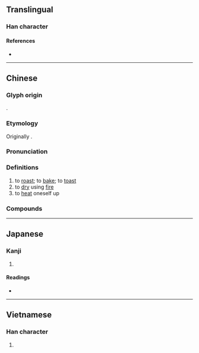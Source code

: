 {{character info/new}}
==Translingual==

===Han character===
{{Han char|rn=86|rad=火|as=06|sn=10|four=94827|canj=FJKS|ids=⿰火考}}

====References====
* {{Han ref|kx=0671.081|dkj=19034|hdz=32198.150|uh=70E4|ud=28900|bh=AF4E|bd=44878}}

----

==Chinese==
{{zh-forms}}

===Glyph origin===
{{Han etym}}
{{Han compound|火|考|ls=psc|c1=s|c2=p}}.
===Etymology===
Originally {{zh-l|熇|tr=-}}.

===Pronunciation===
{{zh-pron
|m=kǎo
|c=haau1,haau2
|h=pfs=
|md=kō̤
|mn=qz:khóⁿ/tw,xm,zz:khó
|w=2khau
|mc=y
|oc=y
|cat=v
}}

===Definitions===
{{zh-hanzi}}

# to [[roast]]; to [[bake]]; to [[toast]]
# to [[dry]] using [[fire]]
# to [[heat]] oneself up

===Compounds===
{{zh-der|烤肉|烤火|燒烤|烤麵包機|烤爐|火烤|烤箱|烤麩|烤鴨|烤雞|烤漆|烘烤|炭烤|烤乳豬|玻璃烤|電烤箱}}

----

==Japanese==

===Kanji===
{{ja-kanji|grade=|rs=火06}}

# {{defn|lang=ja|sort=火06}}

====Readings====
* {{ja-readings|on=[[こう]] (kō)|kun=[[あぶる]] (aburu)}}

----

==Vietnamese==

===Han character===
{{vi-hantu|[[khảo]]|rs=火06}}

# {{defn|lang=vi|sort=火06}}